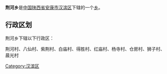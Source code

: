 {{中国乡级行政区
|行政区全称 = 荆河乡
|景观照片文件名 = 
|景观照片描述 = 
|汉语拼音 =
|其他语言 = 
|其他语言名称 = 
|位置图文件名 = 
|位置图描述 = 
|自定义图片=
|上级行政区 = [[陕西省|陕西省]][[安康市|安康市]][[汉滨区|汉滨区]]
|行政区类别 = [[乡级行政区|乡]]
|行政区划代码 = 
|行政区划 = 
|村委会 = 
|居委会 = 
|建置时间 = 
|领导职位 = 
|领导名称 = 
|政府驻地 = 
|毗邻 = 
|地理坐标 = 
|总面积 = 
|总人口 = 
|户籍人口 = 
|户籍人口年份 = 
|常住人口 = 
|常住人口年份 = 
|人口密度 = 
|GDP = 
|邮政编码 = 
|电话区号 = 
|官方网站 = 
|网站名称 = 
}}
'''荆河乡'''是[[中华人民共和国|中国]][[陕西省|陕西省]][[安康市|安康市]][[汉滨区|汉滨区]]下辖的一个[[乡级行政区|乡]]。

== 行政区划 ==
荆河乡下辖以下行政区：

荆河村、八仙村、紫荆村、白庙村、得胜村、红庙村、杨寺村、仓房村、狮子村、晨光村

{{陕西小作品}}
{{汉滨区行政区划}}

[[Category:汉滨区|Category:汉滨区]]